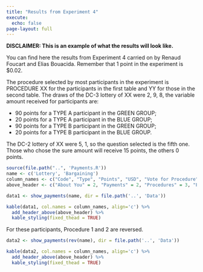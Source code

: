 ```yaml
---
title: "Results from Experiment 4"
execute: 
  echo: false
page-layout: full
---
```


**DISCLAIMER: This is an example of what the results will look like.**

You can find here the results from Experiment 4 carried on by Renaud Foucart and Elias Bouacida. Remember that 1 point in the experiment is \$0.02.

The procedure selected by most participants in the experiment is PROCEDURE XX for the participants in the first table and YY for those in the second table. 
The draws of the DC-3 lottery of XX were 2, 9, 8, the variable amount received for participants are:

- 90 points for a TYPE A participant in the GREEN GROUP;
- 20 points for a TYPE A participant in the BLUE GROUP;
- 90 points for a TYPE B participant in the GREEN GROUP;
- 20 points for a TYPE B participant in the BLUE GROUP.

The DC-2 lottery of XX were 5, 1, so the question selected is the fifth one. Those who chose the sure amount will receive 15 points, the others 0 points.

```r
source(file.path("..", 'Payments.R'))
name <- c('Lottery', 'Bargaining')
column_names <- c("Code", "Type", "Points", "USD", "Vote for Procedure", "Compensation Asked", "Group", "Blue Compensation", "Procedure", "Collective", "About Procedures", "Lottery")
above_header <- c("About You" = 2, "Payments" = 2, "Procedures" = 3, "Procedure Payments" = 3, "Expectations" = 1, " " =1)
```

```r
data1 <- show_payments(name, dir = file.path('..', 'Data'))

kable(data1, col.names = column_names, align='c') %>%
  add_header_above(above_header) %>% 
  kable_styling(fixed_thead = TRUE)
```

For these participants, Procedure 1 and 2 are reversed.

```r
data2 <- show_payments(rev(name), dir = file.path('..', 'Data'))

kable(data2, col.names = column_names, align='c') %>%
  add_header_above(above_header) %>% 
  kable_styling(fixed_thead = TRUE)
```